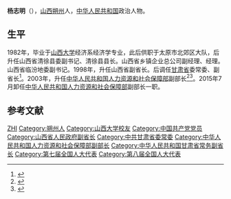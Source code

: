 '''杨志明'''（{{bd|1955年|||catIdx=}}），[[山西|山西]][[朔州|朔州]]人，[[中华人民共和国|中华人民共和国]]政治人物。

== 生平 ==
1982年，毕业于[[山西大学|山西大学]]经济系经济学专业，此后供职于太原市北郊区大队，后升任山西省清徐县委副书记、清徐县县长。山西省乡镇企业总公司副经理、经理。山西省临汾地委副书记。1998年，升任山西省副省长。后调任[[甘肃省|甘肃省]]委常委、副省长<ref>{{cite web|title=甘肃省人大常委会决定免去杨志明的副省长职务|url=http://www.tianshui.com.cn/news/gansu/2008011908235737333.htm|publisher=天水在线|accessdate=2012-03-02|archive-date=2016-03-04|archive-url=https://web.archive.org/web/20160304123847/http://www.tianshui.com.cn/news/gansu/2008011908235737333.htm|dead-url=no}}</ref>。2003年，升任[[中华人民共和国人力资源和社会保障部|中华人民共和国人力资源和社会保障部]]副部长<ref>{{cite web|title=国家人力资源和社会保障部副部长杨志明到绵阳调研|url=http://www.my.gov.cn/MYGOV/150611150017396736/20120301/620162.html|publisher=绵阳市人力资源和社会保障局|accessdate=2012-03-02|archive-url=https://web.archive.org/web/20130312073106/http://my.gov.cn/MYGOV/150611150017396736/20120301/620162.html|archive-date=2013-03-12|dead-url=yes}}</ref><ref>{{cite web|title=人社部副部长杨志明：正研究提高个税起征点|url=http://finance.ifeng.com/news/special/lianghui2010/20100308/1898434.shtml|publisher=凤凰网|accessdate=2012-03-02|archive-date=2019-06-09|archive-url=https://web.archive.org/web/20190609140200/http://finance.ifeng.com/news/special/lianghui2010/20100308/1898434.shtml|dead-url=no}}</ref>。2015年7月卸任[[中华人民共和国人力资源和社会保障部|中华人民共和国人力资源和社会保障部]]副部长一职。

== 参考文献 ==
{{reflist}}

{{中国政治人物小作品}}
{{1995届中央党校一年制中青年干部培训班}}
{{国务院参事室特约研究员}}

{{Authority control}}
{{DEFAULTSORT:Yang杨}}
[[Category:杨姓|ZHI]]
[[Category:朔州人|Category:朔州人]]
[[Category:山西大学校友|Category:山西大学校友]]
[[Category:中国共产党党员|Category:中国共产党党员]]
[[Category:山西省人民政府副省长|Category:山西省人民政府副省长]]
[[Category:中共甘肃省委常委|Category:中共甘肃省委常委]]
[[Category:中华人民共和国人力资源和社会保障部副部长|Category:中华人民共和国人力资源和社会保障部副部长]]
[[Category:中华人民共和国甘肃省常务副省长|Category:中华人民共和国甘肃省常务副省长]]
[[Category:第七届全国人大代表|Category:第七届全国人大代表]]
[[Category:第八届全国人大代表|Category:第八届全国人大代表]]